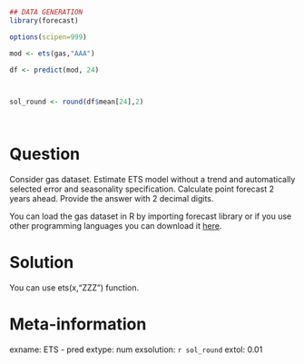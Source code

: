 ```r
## DATA GENERATION
library(forecast)

options(scipen=999)

mod <- ets(gas,"AAA")

df <- predict(mod, 24)



sol_round <- round(df$mean[24],2)




```

Question
========

Consider gas dataset. Estimate ETS model without a trend and automatically selected error and seasonality specification.  Calculate point forecast 2 years ahead. Provide the answer with 2 decimal digits.


You can load the gas dataset in R by importing forecast library or if you use other programming languages you can download it [here](https://github.com/vincentarelbundock/Rdatasets/blob/master/csv/forecast/gas.csv).


Solution
========

You can use ets(x,"ZZZ") function.

Meta-information
================
exname:  ETS - pred
extype: num
exsolution: `r sol_round`
extol: 0.01